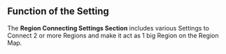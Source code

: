 ## Function of the Setting 

The **Region Connecting Settings Section** includes various Settings to Connect 2 or more Regions and make it act as 1 big Region on the Region Map.

